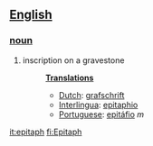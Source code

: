 == [[English]] ==
=== [[noun]] ===
#inscription on a gravestone
#:'''[[Translation]]s'''
#:*[[Dutch]]: [[grafschrift]]
#:*[[Interlingua]]: [[epitaphio]]
#:*[[Portuguese]]: [[epitáfio]] ''m''

[[it:epitaph]]
[[fi:Epitaph]]